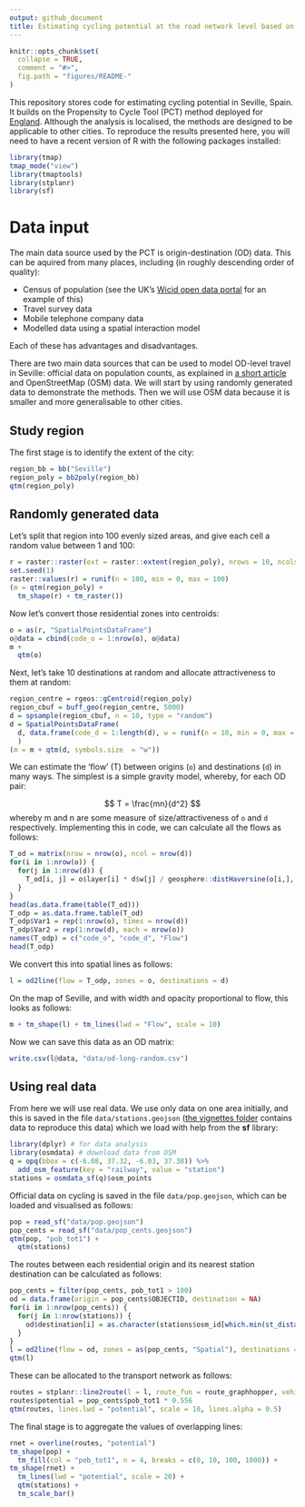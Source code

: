 ```yaml
---
output: github_document
title: Estimating cycling potential at the road network level based on areal population data, a case study of Seville
---
```


<!-- README.md is generated from README.Rmd. Please edit that file -->

```r
knitr::opts_chunk$set(
  collapse = TRUE,
  comment = "#>",
  fig.path = "figures/README-"
)
```

This repository stores code for estimating cycling potential in Seville, Spain.
It builds on the Propensity to Cycle Tool (PCT) method deployed for [England](http://www.pct.bike).
Although the analysis is localised, the methods are designed to be applicable to other cities.
To reproduce the results presented here, you will need to have a recent version of R with the following packages installed:

```r
library(tmap)
tmap_mode("view")
library(tmaptools)
library(stplanr)
library(sf)
```


# Data input

The main data source used by the PCT is origin-destination (OD) data.
This can be aquired from many places, including (in roughly descending order of quality):

- Census of population (see the UK's [Wicid open data portal](http://wicid.ukdataservice.ac.uk/) for an example of this)
- Travel survey data
- Mobile telephone company data
- Modelled data using a spatial interaction model

Each of these has advantages and disadvantages.

There are two main data sources that can be used to model OD-level travel in Seville: official data on population counts, as explained in [a short article](http://rpubs.com/RobinLovelace/209274) and OpenStreetMap (OSM) data.
We will start by using randomly generated data to demonstrate the methods.
Then we will use OSM data because it is smaller and more generalisable to other cities.

## Study region

The first stage is to identify the extent of the city:

```r
region_bb = bb("Seville")
region_poly = bb2poly(region_bb)
qtm(region_poly)
```

## Randomly generated data

Let's split that region into 100 evenly sized areas, and give each cell a random value between 1 and 100:

```r
r = raster::raster(ext = raster::extent(region_poly), nrows = 10, ncols = 10)
set.seed(1)
raster::values(r) = runif(n = 100, min = 0, max = 100)
(m = qtm(region_poly) +
  tm_shape(r) + tm_raster())
```

Now let's convert those residential zones into centroids:

```r
o = as(r, "SpatialPointsDataFrame")
o@data = cbind(code_o = 1:nrow(o), o@data)
m +
  qtm(o)
```

Next, let's take 10 destinations at random and allocate attractiveness to them at random:

```r
region_centre = rgeos::gCentroid(region_poly)
region_cbuf = buff_geo(region_centre, 5000)
d = spsample(region_cbuf, n = 10, type = "random")
d = SpatialPointsDataFrame(
  d, data.frame(code_d = 1:length(d), w = runif(n = 10, min = 0, max = 100))
  )
(m = m + qtm(d, symbols.size  = "w"))
```

We can estimate the 'flow' (T) between origins (`o`) and destinations (`d`) in many ways.
The simplest is a simple gravity model, whereby, for each OD pair:

$$
T = \frac{mn}{d^2}
$$
whereby m and n are some measure of size/attractiveness of `o` and `d` respectively.
Implementing this in code, we can calculate all the flows as follows:

```r
T_od = matrix(nrow = nrow(o), ncol = nrow(d))
for(i in 1:nrow(o)) {
  for(j in 1:nrow(d)) {
    T_od[i, j] = o$layer[i] * d$w[j] / geosphere::distHaversine(o[i,], d[j,])
  }
}
head(as.data.frame(table(T_od)))
T_odp = as.data.frame.table(T_od)
T_odp$Var1 = rep(1:nrow(o), times = nrow(d))
T_odp$Var2 = rep(1:nrow(d), each = nrow(o))
names(T_odp) = c("code_o", "code_d", "Flow")
head(T_odp)
```

We convert this into spatial lines as follows:

```r
l = od2line(flow = T_odp, zones = o, destinations = d)
```

On the map of Seville, and with width and opacity proportional to flow, this looks as follows:

```r
m + tm_shape(l) + tm_lines(lwd = "Flow", scale = 10)
```

Now we can save this data as an OD matrix:

```r
write.csv(l@data, "data/od-long-random.csv")
```

## Using real data

From here we will use real data.
We use only data on one area initially, and this is saved in the file `data/stations.geojson` ([the vignettes folder](https://github.com/Robinlovelace/pctSeville/blob/master/vignettes/sev-marques-data.Rmd) contains data to reproduce this data) which we load with help from the **sf** library:

```r
library(dplyr) # for data analysis
library(osmdata) # download data from OSM
q = opq(bbox = c(-6.08, 37.32, -6.03, 37.38)) %>% 
  add_osm_feature(key = "railway", value = "station")
stations = osmdata_sf(q)$osm_points
```

Official data on cycling is saved in the file `data/pop.geojson`, which can be loaded and visualised as follows:

```r
pop = read_sf("data/pop.geojson")
pop_cents = read_sf("data/pop_cents.geojson")
qtm(pop, "pob_tot1") + 
  qtm(stations)
```

The routes between each residential origin and its nearest station destination can be calculated as follows:

```r
pop_cents = filter(pop_cents, pob_tot1 > 100)
od = data.frame(origin = pop_cents$OBJECTID, destination = NA)
for(i in 1:nrow(pop_cents)) {
  for(j in 1:nrow(stations)) {
    od$destination[i] = as.character(stations$osm_id[which.min(st_distance(stations, pop_cents[i,]))])
  }
}
l = od2line(flow = od, zones = as(pop_cents, "Spatial"), destinations = as(stations, "Spatial"))
qtm(l)
```


These can be allocated to the transport network as follows:


```r
routes = stplanr::line2route(l = l, route_fun = route_graphhopper, vehicle = "bike")
routes$potential = pop_cents$pob_tot1 * 0.556
qtm(routes, lines.lwd = "potential", scale = 10, lines.alpha = 0.5)
```

The final stage is to aggregate the values of overlapping lines:

```r
rnet = overline(routes, "potential")
tm_shape(pop) +
  tm_fill(col = "pob_tot1", n = 4, breaks = c(0, 10, 100, 1000)) +
tm_shape(rnet) +
  tm_lines(lwd = "potential", scale = 20) +
  qtm(stations) +
  tm_scale_bar()
```

